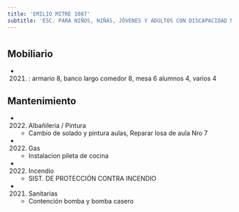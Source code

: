 ```yaml
---
title: 'EMILIO MITRE 1087'
subtitle: 'ESC. PARA NIÑOS, NIÑAS, JÓVENES Y ADULTOS CON DISCAPACIDAD MENTAL Y FORMACIÓN INTEGRAL N° 01 ALFONSINA STORNI'
---
```


#


## Mobiliario

*  (2021) : armario 8, banco largo comedor 8, mesa 6 alumnos 4, varios 4 





## Mantenimiento

*  (2022) Albañileria / Pintura 
    + Cambio de solado y pintura aulas, Reparar losa de aula Nro 7

*  (2022) Gas 
    + Instalacion pileta de cocina

*  (2022) Incendio 
    + SIST. DE PROTECCIÓN CONTRA INCENDIO

*  (2021) Sanitarias 
    + Contención bomba y bomba casero



